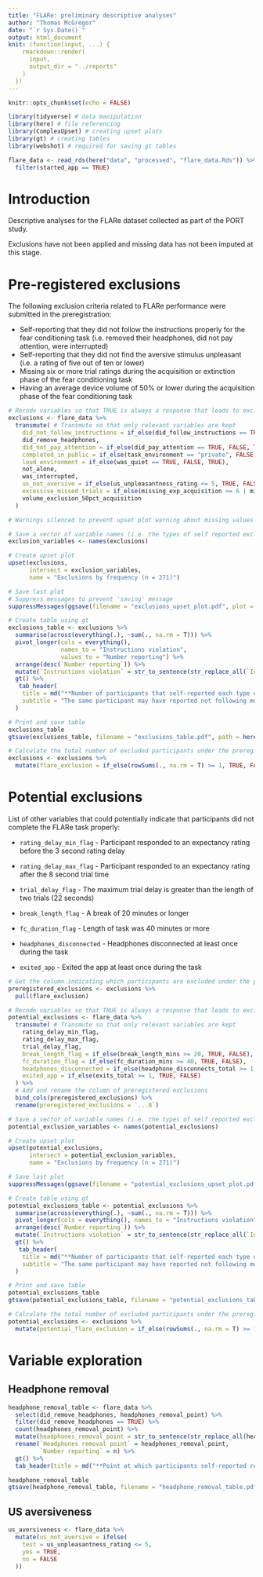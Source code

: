 ```yaml
---
title: "FLARe: preliminary descriptive analyses"
author: "Thomas McGregor"
date: "`r Sys.Date()`"
output: html_document
knit: (function(input, ...) {
    rmarkdown::render(
      input,
      output_dir = "../reports"
    )
  })
---
```


```r
knitr::opts_chunk$set(echo = FALSE)
```

```r
library(tidyverse) # data manipulation
library(here) # file referencing
library(ComplexUpset) # creating upset plots
library(gt) # creating tables
library(webshot) # required for saving gt tables
```

```r
flare_data <- read_rds(here("data", "processed", "flare_data.Rds")) %>% 
  filter(started_app == TRUE)
```

# Introduction

Descriptive analyses for the FLARe dataset collected as part of the PORT study.

Exclusions have not been applied and missing data has not been imputed at this stage.

# Pre-registered exclusions

The following exclusion criteria related to FLARe performance were submitted in the preregistration:

-   Self-reporting that they did not follow the instructions properly for the fear conditioning task (i.e. removed their headphones, did not pay attention, were interrupted)
-   Self-reporting that they did not find the aversive stimulus unpleasant (i.e. a rating of five out of ten or lower)
-   Missing six or more trial ratings during the acquisition or extinction phase of the fear conditioning task
-   Having an average device volume of 50% or lower during the acquisition phase of the fear conditioning task

```r
# Recode variables so that TRUE is always a response that leads to exclusion
exclusions <- flare_data %>% 
  transmute( # Transmute so that only relevant variables are kept
    did_not_follow_instructions = if_else(did_follow_instructions == TRUE, FALSE, TRUE),
    did_remove_headphones,
    did_not_pay_attention = if_else(did_pay_attention == TRUE, FALSE, TRUE),
    completed_in_public = if_else(task_environment == "private", FALSE, TRUE),
    loud_environment = if_else(was_quiet == TRUE, FALSE, TRUE),
    not_alone,
    was_interrupted,
    us_not_aversive = if_else(us_unpleasantness_rating <= 5, TRUE, FALSE),
    excessive_missed_trials = if_else(missing_exp_acquisition >= 6 | missing_exp_extinction >= 6, TRUE, FALSE),
    volume_exclusion_50pct_acquisition
  )
```

```r
# Warnings silenced to prevent upset plot warning about missing values

# Save a vector of variable names (i.e. the types of self reported exclusions) to use as the 'intersect' argument in upset
exclusion_variables <- names(exclusions)

# Create upset plot
upset(exclusions, 
      intersect = exclusion_variables,
      name = "Exclusions by frequency (n = 271)")

# Save last plot
# Suppress messages to prevent 'saving' message
suppressMessages(ggsave(filename = "exclusions_upset_plot.pdf", plot = last_plot(), path = here("reports", "figures")))
```

```r
# Create table using gt
exclusions_table <- exclusions %>% 
  summarise(across(everything(.), ~sum(., na.rm = T))) %>% 
  pivot_longer(cols = everything(), 
               names_to = "Instructions violation", 
               values_to = "Number reporting") %>%
  arrange(desc(`Number reporting`)) %>% 
  mutate(`Instructions violation` = str_to_sentence(str_replace_all(`Instructions violation`, "_", " "))) %>% 
  gt() %>% 
   tab_header(
    title = md("**Number of participants that self-reported each type of instructions violation**"),
    subtitle = "The same participant may have reported not following more than one instruction"
  )

# Print and save table
exclusions_table
gtsave(exclusions_table, filename = "exclusions_table.pdf", path = here("reports", "tables"))

# Calculate the total number of excluded participants under the preregistered criteria
exclusions <- exclusions %>% 
  mutate(flare_exclusion = if_else(rowSums(., na.rm = T) >= 1, TRUE, FALSE))
```

# Potential exclusions

List of other variables that could potentially indicate that participants did not complete the FLARe task properly:

-   `rating_delay_min_flag` - Participant responded to an expectancy rating before the 3 second rating delay

-   `rating_delay_max_flag` - Participant responded to an expectancy rating after the 8 second trial time

-   `trial_delay_flag` - The maximum trial delay is greater than the length of two trials (22 seconds)

-   `break_length_flag` - A break of 20 minutes or longer

-   `fc_duration_flag` - Length of task was 40 minutes or more

-   `headphones_disconnected` - Headphones disconnected at least once during the task

-   `exited_app` - Exited the app at least once during the task

```r
# Get the column indicating which participants are excluded under the preregistered exclusions list
preregistered_exclusions <- exclusions %>% 
  pull(flare_exclusion)

# Recode variables so that TRUE is always a response that leads to exclusion
potential_exclusions <- flare_data %>% 
  transmute( # Transmute so that only relevant variables are kept
    rating_delay_min_flag,
    rating_delay_max_flag,
    trial_delay_flag,
    break_length_flag = if_else(break_length_mins >= 20, TRUE, FALSE),
    fc_duration_flag = if_else(fc_duration_mins >= 40, TRUE, FALSE),
    headphones_disconnected = if_else(headphone_disconnects_total >= 1, TRUE, FALSE),
    exited_app = if_else(exits_total >= 1, TRUE, FALSE)
  ) %>% 
  # Add and rename the column of preregistered exclusions
  bind_cols(preregistered_exclusions) %>% 
  rename(preregistered_exclusions = `...8`)
```

```r
# Save a vector of variable names (i.e. the types of self reported exclusions) to use as the 'intersect' argument in upset
potential_exclusion_variables <- names(potential_exclusions)

# Create upset plot
upset(potential_exclusions, 
      intersect = potential_exclusion_variables,
      name = "Exclusions by frequency (n = 271)")

# Save last plot
suppressMessages(ggsave(filename = "potential_exclusions_upset_plot.pdf", plot = last_plot(), path = here("reports", "figures")))
```

```r
# Create table using gt
potential_exclusions_table <- potential_exclusions %>% 
  summarise(across(everything(.), ~sum(., na.rm = T))) %>% 
  pivot_longer(cols = everything(), names_to = "Instructions violation", values_to = "Number reporting") %>%
  arrange(desc(`Number reporting`)) %>% 
  mutate(`Instructions violation` = str_to_sentence(str_replace_all(`Instructions violation`, "_", " "))) %>% 
  gt() %>% 
   tab_header(
    title = md("**Number of participants that self-reported each type of instructions violation**"),
    subtitle = "The same participant may have reported not following more than one instruction"
  )

# Print and save table
potential_exclusions_table
gtsave(potential_exclusions_table, filename = "potential_exclusions_table.pdf", path = here("reports", "tables"))

# Calculate the total number of excluded participants under the preregistered criteria
potential_exclusions <- exclusions %>% 
  mutate(potential_flare_exclusion = if_else(rowSums(., na.rm = T) >= 1, TRUE, FALSE))
```

# Variable exploration

## Headphone removal

```r
headphone_removal_table <- flare_data %>% 
  select(did_remove_headphones, headphones_removal_point) %>% 
  filter(did_remove_headphones == TRUE) %>% 
  count(headphones_removal_point) %>% 
  mutate(headphones_removal_point = str_to_sentence(str_replace_all(headphones_removal_point, "_", " "))) %>% 
  rename(`Headphones removal point` = headphones_removal_point,
         `Number reporting` = n) %>% 
  gt() %>%
  tab_header(title = md("**Point at which participants self-reported removing their headphones**"))

headphone_removal_table
gtsave(headphone_removal_table, filename = "headphone_removal_table.pdf", path = here("reports", "tables"))
```

## US aversiveness

```r
us_aversiveness <- flare_data %>% 
  mutate(us_not_aversive = ifelse(
    test = us_unpleasantness_rating <= 5, 
    yes = TRUE, 
    no = FALSE
  ))


```
